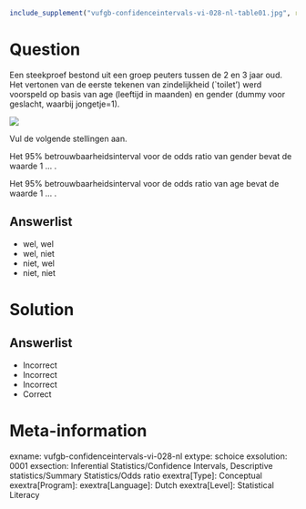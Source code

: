 ```r
include_supplement("vufgb-confidenceintervals-vi-028-nl-table01.jpg", recursive = TRUE)
```

Question
========

Een steekproef bestond uit een groep peuters tussen de 2 en 3 jaar oud. Het vertonen van de eerste tekenen van zindelijkheid (`toilet') werd voorspeld op basis van age (leeftijd in maanden) en gender (dummy voor geslacht, waarbij jongetje=1).

![](vufgb-confidenceintervals-vi-028-nl-table01.jpg)
  
Vul de volgende stellingen aan.

Het 95% betrouwbaarheidsinterval voor de odds ratio van gender bevat de waarde 1 ... .

Het 95% betrouwbaarheidsinterval voor de odds ratio van age bevat de waarde 1 ... .  
  
Answerlist
----------
* wel, wel
* wel, niet
* niet, wel
* niet, niet

Solution
========

Answerlist
----------
* Incorrect
* Incorrect
* Incorrect
* Correct

Meta-information
================
exname: vufgb-confidenceintervals-vi-028-nl
extype: schoice
exsolution: 0001
exsection: Inferential Statistics/Confidence Intervals, Descriptive statistics/Summary Statistics/Odds ratio
exextra[Type]: Conceptual
exextra[Program]: 
exextra[Language]: Dutch
exextra[Level]: Statistical Literacy
